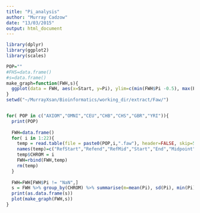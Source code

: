 ```yaml
---
title: "Pi_analysis"
author: "Murray Cadzow"
date: "13/03/2015"
output: html_document
---
```


```r
library(dplyr)
library(ggplot2)
library(scales)

POP=""
#FHS=data.frame()
#s=data.frame()
make_graph=function(FWH,s){
  ggplot(data = FWH, aes(x=Start, y=Pi), ylim=c(min(FWH$Pi -0.5), max(FWH$Pi + 0.5)))  + geom_point(shape = 16, colour= alpha("black", 1/5)) + facet_wrap(~CHROM, scales = "free_x")  + geom_hline(aes(yintercept= q1, colour ="quantile"), data=s,)  + geom_hline(aes(yintercept= q2, colour ="quantile"), data=s)  +geom_hline(aes(yintercept= m, colour="mean"), data=s) + scale_colour_manual("",breaks=c("mean","quantile"),values=c("blue","red")) + scale_x_continuous( xlab("Chromosome Position (Mbp)")) + ylab("Pi") + ggtitle(paste0(POP," Pi by Chromosome")) + theme( plot.background= element_rect(colour="black",fill=NA), legend.position= c(0.75, 0.12)) + theme_bw()
}
setwd("~/MurrayXsan/Bioinformatics/working_dir/extract/Faw/")


for( POP in c("AXIOM","OMNI","CEU","CHB","CHS","GBR","YRI")){
  print(POP)
  
  FWH=data.frame()
  for( i in 1:22){
    temp = read.table(file = paste0(POP,i,".faw"), header=FALSE, skip=5)
    names(temp)=c("RefStart","Refend","RefMid","Start","End","Midpoint","NumSites","Missing","S","Eta","Eta_E","Pi","FuLi_D","FuLi_F","FayWu_H")
    temp$CHROM = i
    FWH=rbind(FWH,temp)
    rm(temp)
  }
  
  FWH=FWH[FWH$Pi != "NaN",]
  s = FWH %>% group_by(CHROM) %>% summarise(m=mean(Pi), sd(Pi), min(Pi), max(Pi), q1 = quantile(Pi, 0.01), q2 = quantile(Pi, 0.99))
  print(as.data.frame(s))
  plot(make_graph(FWH,s))
}

```
